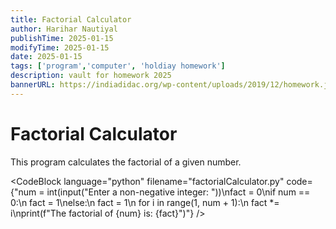 ```yaml
---
title: Factorial Calculator
author: Harihar Nautiyal
publishTime: 2025-01-15
modifyTime: 2025-01-15
date: 2025-01-15
tags: ['program','computer', 'holdiay homework']
description: vault for homework 2025
bannerURL: https://indiadidac.org/wp-content/uploads/2019/12/homework.jpg
---
```


# Factorial Calculator

This program calculates the factorial of a given number.

<CodeBlock
language="python"
filename="factorialCalculator.py"
code={"num = int(input(\"Enter a non-negative integer: \"))\nfact = 0\nif num == 0:\n    fact = 1\nelse:\n    fact = 1\n    for i in range(1, num + 1):\n        fact *= i\nprint(f\"The factorial of {num} is: {fact}\")"} 
/>